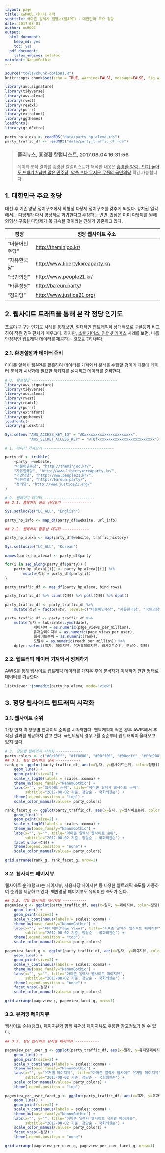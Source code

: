 ```yaml
---
layout: page
title: xwMOOC 데이터 과학
subtitle: 아마존 알렉사 웹정보(웹API) - 대한민국 주요 정당
date: 2017-08-01
author: xwMOOC
output:
  html_document: 
    keep_md: yes
    toc: yes
  pdf_document:
    latex_engine: xelatex
mainfont: NanumGothic
---
```

 
``` r
source("tools/chunk-options.R")
knitr::opts_chunk$set(echo = TRUE, warning=FALSE, message=FALSE, fig.width=12)

library(aws.signature)
library(tidyverse)
library(aws.alexa)
library(rvest)
library(readxl)
library(purrr)
library(extrafont)
library(ggthemes)
loadfonts()
library(gridExtra)

party_hp_alexa <- readRDS("data/party_hp_alexa.rds")
party_traffic_df <- readRDS("data/party_traffic_df.rds")

```

> ### 폴리뉴스, 홍경환 칼럼니스트, 2017.08.04 16:31:56
>
> 데이터 분석 결과를 홍경환 칼럼리스트가 해석한 내용은 [홍경환 칼럼 - 인기 높아도 뜨내기손님만 많은 민주당, 악플 보다 무서운 무플의 국민의당](http://www.polinews.co.kr/news/article.html?no=323405&sec_no=1)
> 확인 가능합니다.


## 1. 대한민국 주요 정당 {#party-info}

대선 후 기존 양당 정치구조에서 외형상 다당제 정치구조를 갖추게 되었다.
정치권 일각에서는 다당제가 다시 양당제로 회귀한다고 주장하는 반면, 민심은 이미 다당제를 원해 
외형상 구축된 다당제가 쭉 지속될 것이라는 견해가 공존하고 있다.

|     정당       |                      정당 웹사이트 주소                              |
|----------------|----------------------------------------------------------------------|
| "더불어민주당" | [http://theminjoo.kr/](http://theminjoo.kr/)                         |
| "자유한국당"   | [http://www.libertykoreaparty.kr/](http://www.libertykoreaparty.kr/) |
| "국민의당"     | [http://www.people21.kr/](http://www.people21.kr/)                   |
| "바른정당"     | [http://bareun.party/](http://bareun.party/)                         |
| "정의당"       | [http://www.justice21.org/](http://www.justice21.org/)               |


## 2. 웹사이트 트래픽을 통해 본 각 정당 인기도 {#website-popularity}

[프로야구 구단 인기도](http://statkclee.github.io/data-science/data-webapi-aws-alexa.html) 
사례를 통해보면, 절대적인 웹트래픽이 상대적으로 구글등과 비교하여 적은 경우 편차가 매우크다.
하지만, [소셜 커머스, 인터넷 커머스](http://statkclee.github.io/data-science/data-webapi-social-shopping.html) 사례를 보면,
나름 안정적인 웹트래픽 데이터를 제공하는 것으로 판단된다.


### 2.1. 환경설정과 데이터 준비 {#setup}

아마존 알렉사 웹API를 활용하여 데이터를 가져와서 분석을 수행할 것이기 때문에 데이터 분석과 
시각화에 필요한 팩키지를 설치하고 데이터를 준비한다.

``` r
# 0. 환경설정 ---------------------------------------
library(aws.signature)
library(tidyverse)
library(aws.alexa)
library(rvest)
library(readxl)
library(purrr)
library(extrafont)
library(ggthemes)
loadfonts()
library(gridExtra)

Sys.setenv("AWS_ACCESS_KEY_ID" = "AKxxxxxxxxxxxxxxxxxxxxxx",
           "AWS_SECRET_ACCESS_KEY" = "wTQfxxxxxxxxxxxxxxxxxxxxxxxxxx")

# 1. 데이터 가져오기 --------------------------------

party_df <- tribble(
    ~party, ~website,
    "더불어민주당", "http://theminjoo.kr/",
    "자유한국당", "http://www.libertykoreaparty.kr/",
    "국민의당", "http://www.people21.kr/",
    "바른정당", "http://bareun.party/",
    "정의당", "http://www.justice21.org/"
)

# 2. 웹페이지 데이터 -----------------------
## 2.1. 홈페이지 정보 긁어오기 -------------

Sys.setlocale("LC_ALL", "English")

party_hp_info <- map_df(party_df$website, url_info)

## 2.2. 웹페이지 활동성 데이터 ------------

party_hp_alexa <- map(party_df$website, traffic_history)

Sys.setlocale("LC_ALL", "Korean")

names(party_hp_alexa) <- party_df$party

for(i in seq_along(party_df$party)) {
    party_hp_alexa[[i]] <- party_hp_alexa[[i]] %>% 
        mutate(정당 = party_df$party[i])
}

party_traffic_df <- map_df(party_hp_alexa, bind_rows)

party_traffic_df %>% count(정당) %>% pull(정당) %>% dput()

party_traffic_df <- party_traffic_df %>% 
    mutate(정당 = factor(정당, levels=c("더불어민주당", "자유한국당", "국민의당", "바른정당",  "정의당")))

party_traffic_df <- party_traffic_df %>% 
    mutate(일자 = lubridate::ymd(date),
             페이지뷰 = as.numeric(page_views_per_million),
             유저당페이지뷰 = as.numeric(page_views_per_user),
             웹사이트순위 = as.numeric(rank),
             도달수 = as.numeric(reach_per_million)) %>% 
    dplyr::select(일자, 페이지뷰, 유저당페이지뷰, 웹사이트순위, 도달수, 정당)
```

### 2.2. 웹트래픽 데이터 가져와서 정제하기 {#data-wrangling}

AWIS를 통해 웹사이트 웹트래픽 데이터를 가져온 후에 분석자가 이해하기 편한 형태로 데이터를 가공한다.

``` r
listviewer::jsonedit(party_hp_alexa, mode="view")
```

## 3. 정당 웹사이트 웹트래픽 시각화 {#party-viz}

### 3.1. 웹사이트 순위 {#website-rank}

가장 먼저 각 정당별 웹사이트 순위를 시각화한다. 웹트래픽이 적은 경우
AWIS에서 추적된 결과를 제공하지 않고 있다. 국민의당의 경우 7월 중순부터 
웹트래픽이 올라오고 있지 않다.

``` r
# 3. 정당별 웹페이지 시각화 ------------
party_colors <- c("#0c00ff", "#ff0000", "#00ff00", "#00edff", "#ffe900")
## 3.1. 정당 웹사이트 순위 -----------
rank_g <- ggplot(party_traffic_df, aes(x=일자, y=웹사이트순위, color=정당)) +
    geom_line() +
    geom_point(size=2) +
    scale_y_log10(labels = scales::comma) +
    theme_bw(base_family="NanumGothic") +
    labs(x="", y="웹사이트 순위", title="아마존 알렉사 웹사이트 순위",
         subtitle="2017-08-02 기준, 정당순 - 국회의원순") +
    theme(legend.position = "top") +
    scale_color_manual(values= party_colors)

rank_facet_g <- ggplot(party_traffic_df, aes(x=일자, y=웹사이트순위, color=정당)) +
    geom_line() +
    geom_point(size=2) +
    scale_y_log10(labels = scales::comma) +
    theme_bw(base_family="NanumGothic") +
    labs(x="", y="", title="아마존 알렉사 웹사이트 순위",
         subtitle="2017-08-02 기준, 정당순 - 국회의원순") +
    facet_wrap(~정당) +
    theme(legend.position = "none") +
    scale_color_manual(values= party_colors)

grid.arrange(rank_g, rank_facet_g, nrow=1)
```

### 3.2. 웹사이트 페이지뷰 {#website-pageview}

웹사이트 순위(랭크)는 페이지뷰, 사용자당 페이지뷰 등 다양한 웹트래픽 측도를 가중하여 순위를 제공하고 있다.
백만명당 페이지뷰도 유의미한 측도가 된다.

``` r
## 3.2. 정당 웹사이트 페이지뷰 -----------
pageview_g <- ggplot(party_traffic_df, aes(x=일자, y=페이지뷰, color=정당)) +
    geom_line() +
    geom_point(size=2) +
    scale_y_continuous(labels = scales::comma) +
    theme_bw(base_family="NanumGothic") +
    labs(x="", y="페이지뷰(Page View)", title="아마존 알렉사 웹사이트 페이지뷰",
         subtitle="2017-08-02 기준, 정당순 - 국회의원순") +
    theme(legend.position = "top") +
    scale_color_manual(values= party_colors)

pageview_facet_g <- ggplot(party_traffic_df, aes(x=일자, y=페이지뷰, color=정당)) +
    geom_line() +
    geom_point(size=2) +
    scale_y_continuous(labels = scales::comma) +
    theme_bw(base_family="NanumGothic") +
    labs(x="", y="", title="아마존 알렉사 웹사이트 페이지뷰",
         subtitle="2017-08-02 기준, 정당순 - 국회의원순") +
    theme(legend.position = "none") +
    facet_wrap(~정당) +
    scale_color_manual(values= party_colors)

grid.arrange(pageview_g, pageview_facet_g, nrow=1)
```

### 3.3. 유저당 페이지뷰 {#website-pageview-per-user}

웹사이트 순위(랭크), 페이지뷰와 함께 유저당 페이지뷰도 유용한 참고정보가 될 수 있다.

``` r
## 3.3. 정당 웹사이트 유저별 페이지뷰 -----------

pageview_per_user_g <- ggplot(party_traffic_df, aes(x=일자, y=유저당페이지뷰, color=정당)) +
    geom_line() +
    geom_point(size=2) +
    scale_y_continuous(labels = scales::comma) +
    theme_bw(base_family="NanumGothic") +
    labs(x="", y="유저별 페이지뷰", title="아마존 알렉사 웹사이트 유저별 페이지뷰",
         subtitle="2017-08-02 기준, 정당순 - 국회의원순") +
    scale_color_manual(values= party_colors) +
    theme(legend.position = "top")

pageview_per_user_facet_g <- ggplot(party_traffic_df, aes(x=일자, y=유저당페이지뷰, color=정당)) +
    geom_line() +
    geom_point(size=2) +
    scale_y_continuous(labels = scales::comma) +
    theme_bw(base_family="NanumGothic") +
    labs(x="", y="", title="아마존 알렉사 웹사이트 유저별 페이지뷰",
         subtitle="2017-08-02 기준, 정당순 - 국회의원순") +
    scale_color_manual(values= party_colors) +
    facet_wrap(~정당) +
    theme(legend.position = "none")

grid.arrange(pageview_per_user_g, pageview_per_user_facet_g, nrow=1)
```



